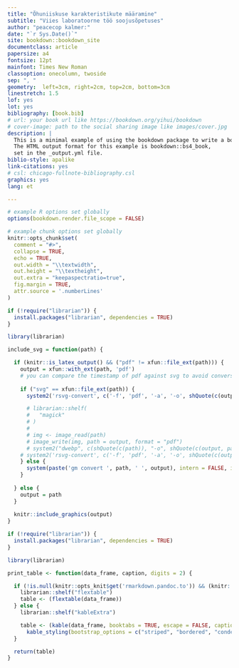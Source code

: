```yaml
--- 
title: "Õhuniiskuse karakteristikute määramine"
subtitle: "Viies laboratoorne töö soojusõpetuses"
author: "peacecop kalmer:"
date: "`r Sys.Date()`"
site: bookdown::bookdown_site
documentclass: article
papersize: a4
fontsize: 12pt
mainfont: Times New Roman
classoption: onecolumn, twoside
sep: ", "
geometry:  left=3cm, right=2cm, top=2cm, bottom=3cm
linestretch: 1.5
lof: yes
lot: yes
bibliography: [book.bib]
# url: your book url like https://bookdown.org/yihui/bookdown
# cover-image: path to the social sharing image like images/cover.jpg
description: |
  This is a minimal example of using the bookdown package to write a book.
  The HTML output format for this example is bookdown::bs4_book,
  set in the _output.yml file.
biblio-style: apalike
link-citations: yes
# csl: chicago-fullnote-bibliography.csl
graphics: yes
lang: et

---
```


```r
# example R options set globally
options(bookdown.render.file_scope = FALSE)

# example chunk options set globally
knitr::opts_chunk$set(
  comment = "#>",
  collapse = TRUE,
  echo = TRUE,
  out.width = "\\textwidth",
  out.height = "\\textheight",
  out.extra = "keepaspectratio=true",
  fig.margin = TRUE,
  attr.source = '.numberLines'
)

if (!require("librarian")) {
  install.packages("librarian", dependencies = TRUE)
}

library(librarian)

include_svg = function(path) {

  if (knitr::is_latex_output() && ("pdf" != xfun::file_ext(path))) {
    output = xfun::with_ext(path, 'pdf')
    # you can compare the timestamp of pdf against svg to avoid conversion if necessary
    
    if ("svg" == xfun::file_ext(path)) {
      system2('rsvg-convert', c('-f', 'pdf', '-a', '-o', shQuote(c(output, path))))

      # librarian::shelf(
      #   "magick"
      # )
      # 
      # img <- image_read(path)
      # image_write(img, path = output, format = "pdf")
      # system2("dwebp", c(shQuote(c(path)), "-o", shQuote(c(output, path))))
    # system2('rsvg-convert', c('-f', 'pdf', '-a', '-o', shQuote(c(output, path))))
    } else {
      system(paste('gm convert ', path, ' ', output), intern = FALSE, ignore.stdout = FALSE, ignore.stderr = FALSE, wait = TRUE)
    }
    
  } else {
    output = path
  }
  
  knitr::include_graphics(output)
}

if (!require("librarian")) {
  install.packages("librarian", dependencies = TRUE)
}

library(librarian)

print_table <- function(data_frame, caption, digits = 2) {

  if (!is.null(knitr::opts_knit$get('rmarkdown.pandoc.to')) && (knitr::opts_knit$get('rmarkdown.pandoc.to') == "docx")) {
    librarian::shelf("flextable")
    table <- (flextable(data_frame))
  } else {
    librarian::shelf("kableExtra")

    table <- (kable(data_frame, booktabs = TRUE, escape = FALSE, caption = caption, digits = digits) %>%
      kable_styling(bootstrap_options = c("striped", "bordered", "condensed", "responsive", "hover"), latex_options = c("scale_down", "striped"), full_width = TRUE))
  } 

  return(table)
}

```

```{=tex}
\sisetup{inter-unit-product = \ensuremath { { } \times { } } }
```
